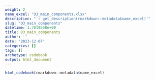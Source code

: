 ```yaml
---
weight: 2
name_excel: "D3_main_components.xlsx"
description: "`r get_description(rmarkdown::metadata$name_excel)`"
slug: "D3_main_components"
datetime: 1.7019568e+09
title: D3_main_components
author: ''
date: '2023-12-07'
categories: []
tags: []
archetype: codebook
output: html_document
---
```


```r
html_codebook(rmarkdown::metadata$name_excel)
```
